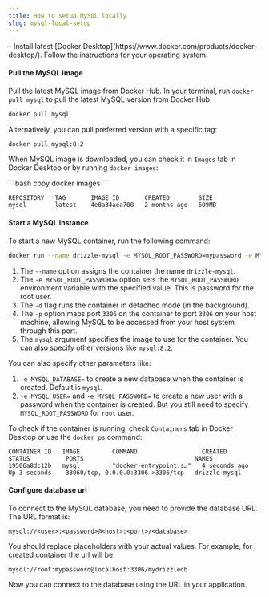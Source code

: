 ```yaml
---
title: How to setup MySQL locally
slug: mysql-local-setup
---
```



<Prerequisites>
- Install latest [Docker Desktop](https://www.docker.com/products/docker-desktop/). Follow the instructions for your operating system.
</Prerequisites>

<Steps>

#### Pull the MySQL image

Pull the latest MySQL image from Docker Hub. In your terminal, run `docker pull mysql` to pull the latest MySQL version from Docker Hub:

```bash copy
docker pull mysql
```

Alternatively, you can pull preferred version with a specific tag:

```bash copy
docker pull mysql:8.2
```

When MySQL image is downloaded, you can check it in `Images` tab in Docker Desktop or by running `docker images`:

<Section>
```bash copy
docker images
```

```plaintext
REPOSITORY   TAG       IMAGE ID       CREATED        SIZE
mysql        latest    4e8a34aea708   2 months ago   609MB
```
</Section>

#### Start a MySQL instance

To start a new MySQL container, run the following command:

```bash copy
docker run --name drizzle-mysql -e MYSQL_ROOT_PASSWORD=mypassword -e MYSQL_DATABASE=mydrizzledb -d -p 3306:3306 mysql
```

1. The `--name` option assigns the container the name `drizzle-mysql`.
2. The `-e MYSQL_ROOT_PASSWORD=` option sets the `MYSQL_ROOT_PASSWORD` environment variable with the specified value. This is password for the root user.
3. The `-d` flag runs the container in detached mode (in the background).
4. The `-p` option maps port `3306` on the container to port `3306` on your host machine, allowing MySQL to be accessed from your host system through this port.
5. The `mysql` argument specifies the image to use for the container. You can also specify other versions like `mysql:8.2`.

You can also specify other parameters like:

1. `-e MYSQL_DATABASE=` to create a new database when the container is created. Default is `mysql`.
2. `-e MYSQL_USER=` and `-e MYSQL_PASSWORD=` to create a new user with a password when the container is created. But you still need to specify `MYSQL_ROOT_PASSWORD` for `root` user.

To check if the container is running, check `Containers` tab in Docker Desktop or use the `docker ps` command:

```plaintext
CONTAINER ID   IMAGE         COMMAND                  CREATED          STATUS          PORTS                               NAMES
19506a8dc12b   mysql         "docker-entrypoint.s…"   4 seconds ago    Up 3 seconds    33060/tcp, 0.0.0.0:3306->3306/tcp   drizzle-mysql
```

#### Configure database url

To connect to the MySQL database, you need to provide the database URL. The URL format is:

```plaintext
mysql://<user>:<password>@<host>:<port>/<database>
```

You should replace placeholders with your actual values. For example, for created container the url will be:

```plaintext
mysql://root:mypassword@localhost:3306/mydrizzledb
```

Now you can connect to the database using the URL in your application.
</Steps>
